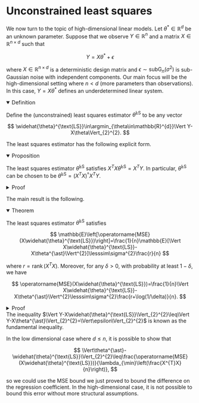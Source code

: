 
# Unconstrained least squares

We now turn to the topic of high-dimensional linear models. Let $\theta^{\ast}\in\mathbb{R}^{d}$ be an unknown parameter. Suppose that we observe $Y\in\mathbb{R}^{n}$ and a matrix $X\in\mathbb{R}^{n\times d}$ such that

$$
Y=X\theta^{\ast}+\epsilon
$$

where $X\in\mathbb{R}^{n\times d}$ is a deterministic design matrix and $\epsilon\sim\operatorname{subG}_n(\sigma^{2})$ is sub-Gaussian noise with independent components. Our main focus will be the high-dimensional setting where $n<d$ (more parameters than observations). In this case, $Y=X\theta^{\ast}$ defines an underdetermined linear system. 

<details open>
<summary>Definition</summary>

Define the (unconstrained) least squares estimator $\widehat{\theta}^{\text{LS}}$ to be any vector

$$
\widehat{\theta}^{\text{LS}}\in\argmin_{\theta\in\mathbb{R}^{d}}\Vert Y-X\theta\Vert_{2}^{2}.
$$

</details>

The least squares estimator has the following explicit form. 

<details open>
<summary>Proposition</summary>

The least squares estimator $\widehat{\theta}^{\text{LS}}$ satisfies $X^T X \widehat{\theta}^{\text{LS}}=X^{T}Y.$ In particular, $\widehat{\theta}^{\text{LS}}$ can be chosen to be $\widehat{\theta}^{\text{LS}}=(X^{T}X)^{\dagger}X^{T}Y.$
</details>

<details>
<summary>Proof</summary>

Since $\theta\mapsto\Vert Y-X\theta\Vert_{2}^{2}$ is convex, a minimum is achieved whenever $\nabla_{\theta}\Vert Y-X\theta\Vert_{2}^{2}=0.$ Differentiating gives 

$$
\nabla_{\theta}\Vert Y-X\theta\Vert_{2}^{2}=0\implies X^{T}(Y-X\theta)=0\implies X^{T}X\theta=X^{T}Y.
$$
</details>

The main result is the following.

<details open>
<summary>Theorem</summary>

The least squares estimator $\widehat{\theta}^{\text{LS}}$ satisfies 

$$
\mathbb{E}\left[\operatorname{MSE}(X\widehat{\theta}^{\text{LS}})\right]=\frac{1}{n}\mathbb{E}[\Vert X\widehat{\theta}^{\text{LS}}-X\theta^{\ast}\Vert^{2}]\lesssim\sigma^{2}\frac{r}{n}
$$

where $r=\operatorname{rank}(X^{T}X).$ Moreover, for any $\delta>0,$ with probability at least $1-\delta ,$ we have

$$
\operatorname{MSE}(X\widehat{\theta}^{\text{LS}})=\frac{1}{n}\Vert X\widehat{\theta}^{\text{LS}}-X\theta^{\ast}\Vert^{2}\lesssim\sigma^{2}\frac{r+\log(1/\delta)}{n}.
$$
</details>

<details>
<summary>Proof</summary>

By definition of $\widehat{\theta}^{\text{LS}},$ we have

$$
\Vert Y-X\widehat{\theta}^{\text{LS}}\Vert_{2}^{2}\leq\Vert Y-X\theta^{\ast}\Vert_{2}^{2}=\Vert\epsilon\Vert_{2}^{2}.
$$

Moreover, 

$$
\begin{aligned}
\Vert Y-X\widehat{\theta}^{\text{LS}}\Vert_{2}^{2} &= \Vert X\theta^{\ast}+\epsilon-X\widehat{\theta}^{\text{LS}}\Vert_{2}^{2} \\ &=\Vert X(\theta^{\ast}-\widehat{\theta}^{\text{LS}})\Vert_{2}^{2}+\Vert\epsilon\Vert_{2}^{2}-2\epsilon^{T}X(\theta^{\ast}-\widehat{\theta}^{\text{LS}}).
\end{aligned}
$$

Combining this with the first inequality, we get

$$
\Vert X(\theta^{\ast}-\widehat{\theta}^{\text{LS}})\Vert_{2}^{2}\leq2\epsilon^{T}X(\theta^{\ast}-\widehat{\theta}^{\text{LS}})=2\Vert X(\theta^{\ast}-\widehat{\theta}^{\text{LS}})\Vert_{2}\frac{\epsilon^{T}X(\theta^{\ast}-\widehat{\theta}^{\text{LS}})}{\Vert X(\theta^{\ast}-\widehat{\theta}^{\text{LS}})\Vert_{2}}.
$$

Let $\Phi\in\mathbb{R}^{n\times r}$ be an orthonormal basis for the column space of $X.$ We can write $X(\theta^{\ast}-\widehat{\theta}^{\text{LS}})=\Phi\nu$ for some $\nu\in\mathbb{R}^{r}.$ Then

$$
\frac{\epsilon^{T}X(\theta^{\ast}-\widehat{\theta}^{\text{LS}})}{\Vert X(\theta^{\ast}-\widehat{\theta}^{\text{LS}})\Vert_{2}}=\frac{\epsilon^{T}\Phi\nu}{\Vert\Phi\nu\Vert_{2}}=\frac{\epsilon^{T}\Phi\nu}{\Vert\nu\Vert_{2}}=\tilde{\epsilon}^{T}\frac{\nu}{\Vert\nu\Vert_{2}}\leq\sup_{u\in\mathcal{B}_{2}}\widetilde{\epsilon}^{T}u
$$

where $\widetilde{\epsilon}=\Phi^{T}\epsilon.$ Therefore, 

$$
\Vert X(\theta^{\ast}-\widehat{\theta}^{\text{LS}})\Vert_{2}^{2}\leq4\left(\sup_{u\in\mathcal{B}_{2}}\widetilde{\epsilon}^{T}u\right)^{2}.
$$

For $u\in\mathcal{S}^{r-1},$ we have $\Vert\Phi u\Vert_{2}=\Vert u\Vert_{2}=1,$ so 

$$
\mathbb{E}\left[e^{s\widetilde{\epsilon}^{T}u}\right]=\mathbb{E}\left[e^{s\epsilon^{T}\Phi u}\right]\leq e^{s^{2}\sigma^{2}/2},
$$

which shows that $\widetilde{\epsilon}\sim\operatorname{subG} _ {r}(\sigma^{2}).$ Using the bounds on moments for sub-Gaussian variables, we have

$$
4\mathbb{E}\left[\sup_{u\in\mathcal{B}_{2}}(\widetilde{\epsilon}^{T}u)^{2}\right]\leq4\sum_{i=1}^{r}\mathbb{E}[\widetilde{\epsilon}_{i}^{2}]\le4rc^{2}\frac{4!}{2^{2}}\sigma^{2}\lesssim\sigma^{2}r.
$$

For the probability, recall from the proof of the sub-Gaussian maximal inequality over $\mathcal{B}_2$ that if $X\sim\operatorname{subG}_{d}(\sigma^{2})$ then 

$$
\mathbb{P}\left[\max_{\theta\in\mathcal{B}_{2}}\theta^{T}X\leq\sigma\sqrt{8d\log(6)}+2\sigma\sqrt{2\log(1/\delta)}\right]\geq1-\delta.
$$

Using this result, we get that

$$
\mathbb{P}\left[\max_{u\in\mathcal{B}_{2}}(\widetilde{\epsilon}^{T}u)^{2}\lesssim\sigma^{2}(r+\log(1/\delta))\right]\geq1-\delta 
$$

which yields the required probability bound. 

</details>

<Callout type="info">
The inequality $\Vert Y-X\widehat{\theta}^{\text{LS}}\Vert_{2}^{2}\leq\Vert Y-X\theta^{\ast}\Vert_{2}^{2}=\Vert\epsilon\Vert_{2}^{2}$ is known as the fundamental inequality. 
</Callout>

In the low dimensional case where $d\leq n,$ it is possible to show that

$$
\Vert\theta^{\ast}-\widehat{\theta}^{\text{LS}}\Vert_{2}^{2}\leq\frac{\operatorname{MSE}(X\widehat{\theta}^{\text{LS}})}{\lambda_{\min}\left(\frac{X^{T}X}{n}\right)},
$$

so we could use the MSE bound we just proved to bound the difference on the regression coefficient. In the high-dimensional case, it is not possible to bound this error without more structural assumptions. 
